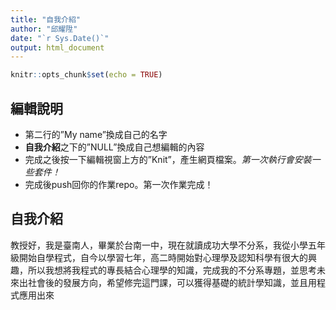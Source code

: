 ```yaml
---
title: "自我介紹"
author: "邱耀陞"
date: "`r Sys.Date()`"
output: html_document
---
```


```r
knitr::opts_chunk$set(echo = TRUE)
```

## 編輯說明

- 第二行的"My name"換成自己的名字
- **自我介紹**之下的"NULL"換成自己想編輯的內容
- 完成之後按一下編輯視窗上方的"Knit"，產生網頁檔案。*第一次執行會安裝一些套件！*
- 完成後push回你的作業repo。第一次作業完成！

## 自我介紹

教授好，我是臺南人，畢業於台南一中，現在就讀成功大學不分系，我從小學五年級開始自學程式，自今以學習七年，高二時開始對心理學及認知科學有很大的興趣，所以我想將我程式的專長結合心理學的知識，完成我的不分系專題，並思考未來出社會後的發展方向，希望修完這門課，可以獲得基礎的統計學知識，並且用程式應用出來
